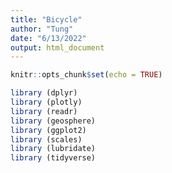 ---
title: "Bicycle"
author: "Tung"
date: "6/13/2022"
output: html_document
---

```{r setup, include=FALSE}
knitr::opts_chunk$set(echo = TRUE)
```

```{r}
library (dplyr)
library (plotly)
library (readr)
library (geosphere)
library (ggplot2)
library (scales)
library (lubridate)
library (tidyverse)
```

